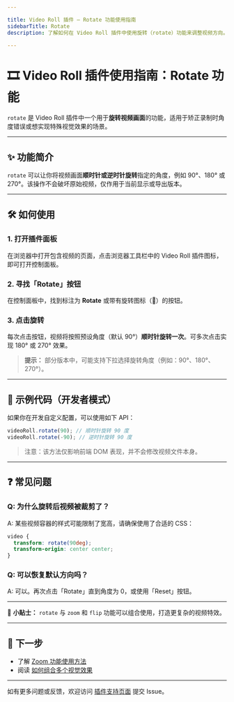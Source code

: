 ```yaml
---

title: Video Roll 插件 – Rotate 功能使用指南
sidebarTitle: Rotate
description: 了解如何在 Video Roll 插件中使用旋转（rotate）功能来调整视频方向。

---
```





# 🎞️ Video Roll 插件使用指南：Rotate 功能

`rotate` 是 Video Roll 插件中一个用于**旋转视频画面**的功能，适用于矫正录制时角度错误或想实现特殊视觉效果的场景。

---

## ✨ 功能简介

`rotate` 可以让你将视频画面**顺时针或逆时针旋转**指定的角度，例如 90°、180° 或 270°。该操作不会破坏原始视频，仅作用于当前显示或导出版本。

---

## 🛠️ 如何使用

### 1. 打开插件面板

在浏览器中打开包含视频的页面，点击浏览器工具栏中的 Video Roll 插件图标，即可打开控制面板。

### 2. 寻找「Rotate」按钮

在控制面板中，找到标注为 **Rotate** 或带有旋转图标（🔄）的按钮。

### 3. 点击旋转

每次点击按钮，视频将按照预设角度（默认 90°）**顺时针旋转一次**。可多次点击实现 180° 或 270° 效果。

> **提示：** 部分版本中，可能支持下拉选择旋转角度（例如：90°、180°、270°）。

---

## 🧩 示例代码（开发者模式）

如果你在开发自定义配置，可以使用如下 API：

```ts
videoRoll.rotate(90); // 顺时针旋转 90 度
videoRoll.rotate(-90); // 逆时针旋转 90 度
```

> 注意：该方法仅影响前端 DOM 表现，并不会修改视频文件本身。

---

## ❓ 常见问题

### Q: 为什么旋转后视频被裁剪了？
A: 某些视频容器的样式可能限制了宽高，请确保使用了合适的 CSS：

```css
video {
  transform: rotate(90deg);
  transform-origin: center center;
}
```

### Q: 可以恢复默认方向吗？
A: 可以。再次点击「Rotate」直到角度为 0，或使用「Reset」按钮。

---

<Callout>📌 **小贴士：** `rotate` 与 `zoom` 和 `flip` 功能可以组合使用，打造更复杂的视频特效。</Callout>

---

## 🧭 下一步

- 了解 [Zoom 功能使用方法](/docs/video-roll/zoom)
- 阅读 [如何组合多个视觉效果](/docs/video-roll/composing-effects)

---

如有更多问题或反馈，欢迎访问 [插件支持页面](https://github.com/your-repo/video-roll/issues) 提交 Issue。
